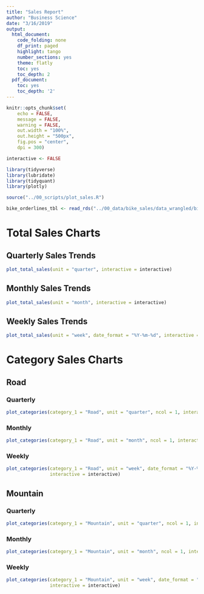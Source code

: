 ```yaml
---
title: "Sales Report"
author: "Business Science"
date: "3/16/2019"
output:
  html_document:
    code_folding: none
    df_print: paged
    highlight: tango
    number_sections: yes
    theme: flatly
    toc: yes
    toc_depth: 2
  pdf_document:
    toc: yes
    toc_depth: '2'
---
```


```r
knitr::opts_chunk$set(
    echo = FALSE,
    message = FALSE,
    warning = FALSE,
    out.width = "100%",
    out.height = "500px",
    fig.pos = "center",
    dpi = 300)
```

```r
interactive <- FALSE
```


```r
library(tidyverse)
library(lubridate)
library(tidyquant)
library(plotly)
```

```r
source("../00_scripts/plot_sales.R")
```

```r
bike_orderlines_tbl <- read_rds("../00_data/bike_sales/data_wrangled/bike_orderlines.rds")
```

# Total Sales Charts {.tabset .tabset-fade .tabset-pills}

## Quarterly Sales Trends

```r
plot_total_sales(unit = "quarter", interactive = interactive)
```


## Monthly Sales Trends

```r
plot_total_sales(unit = "month", interactive = interactive)
```

## Weekly Sales Trends

```r
plot_total_sales(unit = "week", date_format = "%Y-%m-%d", interactive = interactive)
```

# Category Sales Charts {.tabset .tabset-fade .tabset-pills}

## Road {.tabset .tabset-fade}

### Quarterly

```r
plot_categories(category_1 = "Road", unit = "quarter", ncol = 1, interactive = interactive)
```


### Monthly

```r
plot_categories(category_1 = "Road", unit = "month", ncol = 1, interactive = interactive)
```

### Weekly

```r
plot_categories(category_1 = "Road", unit = "week", date_format = "%Y-%m-%d", ncol = 1, 
                interactive = interactive)
```

## Mountain {.tabset .tabset-fade}

### Quarterly

```r
plot_categories(category_1 = "Mountain", unit = "quarter", ncol = 1, interactive = interactive)
```


### Monthly

```r
plot_categories(category_1 = "Mountain", unit = "month", ncol = 1, interactive = interactive)
```

### Weekly

```r
plot_categories(category_1 = "Mountain", unit = "week", date_format = "%Y-%m-%d", ncol = 1, 
                interactive = interactive)
```



